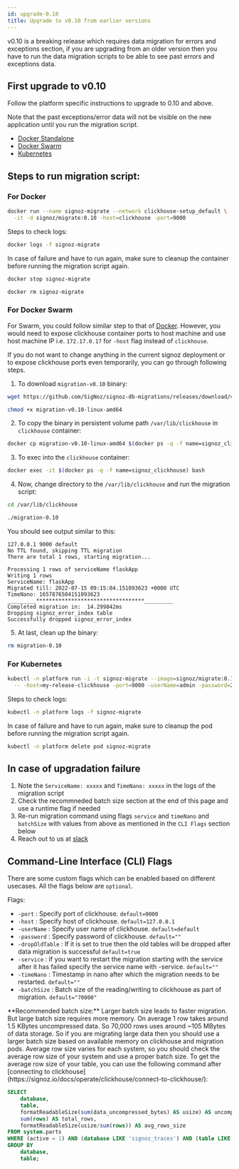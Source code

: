 ```yaml
---
id: upgrade-0.10
title: Upgrade to v0.10 from earlier versions
---
```


v0.10 is a breaking release which requires data migration for errors and exceptions section, if you are upgrading from an older version then you have to run the data migration scripts to be able to see past errors and exceptions data.

## First upgrade to v0.10

Follow the platform specific instructions to upgrade to 0.10 and above.

Note that the past exceptions/error data will not be visible on the new application until you run the migration script.

- [Docker Standalone](https://signoz.io/docs/operate/docker-standalone/#upgrade)
- [Docker Swarm](https://signoz.io/docs/operate/docker-swarm/#upgrade)
- [Kubernetes](https://signoz.io/docs/operate/kubernetes/#upgrade)

## Steps to run migration script:

### For Docker

```bash
docker run --name signoz-migrate --network clickhouse-setup_default \
  -it -d signoz/migrate:0.10 -host=clickhouse -port=9000
```

Steps to check logs:

```bash
docker logs -f signoz-migrate
```

In case of failure and have to run again, make sure to cleanup the container before running the migration script again.

```bash
docker stop signoz-migrate

docker rm signoz-migrate
```

### For Docker Swarm

For Swarm, you could follow similar step to that of [Docker](#docker). However,
you would need to expose clickhouse container ports to host machine and use
host machine IP i.e. `172.17.0.17` for `-host` flag instead of `clickhouse`.

If you do not want to change anything in the current signoz deployment or to
expose clickhouse ports even temporarily, you can go through following steps.

1. To download `migration-v0.10` binary:

  ```bash
  wget https://github.com/SigNoz/signoz-db-migrations/releases/download/v0.10/migration-v0.10-linux-amd64

  chmod +x migration-v0.10-linux-amd64
  ```

2. To copy the binary in persistent volume path `/var/lib/clickhouse` in `clickhouse` container:

  ```bash
  docker cp migration-v0.10-linux-amd64 $(docker ps -q -f name=signoz_clickhouse):/var/lib/clickhouse/migration-0.10
  ```

3. To exec into the `clickhouse` container:

  ```bash
  docker exec -it $(docker ps -q -f name=signoz_clickhouse) bash
  ```

4. Now, change directory to the `/var/lib/clickhouse` and run the migration script:

  ```bash
  cd /var/lib/clickhouse

  ./migration-0.10
  ```

  You should see output similar to this:
  ```
  127.0.0.1 9000 default 
  No TTL found, skipping TTL migration
  There are total 1 rows, starting migration... 

  Processing 1 rows of serviceName flaskApp 
  Writing 1 rows
  ServiceName: flaskApp 
  Migrated till: 2022-07-15 09:15:04.151093623 +0000 UTC 
  TimeNano: 1657876504151093623 
  _________**********************************_________ 
  Completed migration in:  14.299842ms
  Dropping signoz_error_index table
  Successfully dropped signoz_error_index
  ```

5. At last, clean up the binary:

  ```bash
  rm migration-0.10
  ```

### For Kubernetes

```bash
kubectl -n platform run -i -t signoz-migrate --image=signoz/migrate:0.10 --restart='Never' \
  -- -host=my-release-clickhouse -port=9000 -userName=admin -password=27ff0399-0d3a-4bd8-919d-17c2181e6fb9
```

Steps to check logs:

```bash
kubectl -n platform logs -f signoz-migrate
```

In case of failure and have to run again, make sure to cleanup the pod before running the migration script again.

```bash
kubectl -n platform delete pod signoz-migrate
```

## In case of upgradation failure

1. Note the `ServiceName: xxxxx` and `TimeNano: xxxxx` in the logs of the migration script
2. Check the recommneded batch size section at the end of this page and use a runtime flag if needed
3. Re-run migration command using flags `service` and `timeNano` and `batchSize` with values from above as mentioned in the `CLI Flags` section below
4. Reach out to us at [slack](https://signoz.io/slack)

## Command-Line Interface (CLI) Flags

There are some custom flags which can be enabled based on different usecases.
All the flags below are `optional`.

Flags:

- `-port` : Specify port of clickhouse. `default=9000`
- `-host` : Specify host of clickhouse. `default=127.0.0.1`
- `-userName` : Specify user name of clickhouse. `default=default`
- `-password` : Specify password of clickhouse. `default=""`
- `-dropOldTable` : If it is set to true then the old tables will be dropped after data migration is successful `default=true`
- `-service` : If you want to restart the migration starting with the service after it has failed specify the service name with -service. `default=""`
- `-timeNano` : Timestamp in nano after which the migration needs to be restarted. `default=""`
- `-batchSize` : Batch size of the reading/writing to clickhouse as part of migration. `default="70000"`

<Admonition type="info">
**Recommended batch size:** Larger batch size leads to faster migration. But large batch size requires more memory. On average 1 row takes around 1.5 KBytes uncompressed data. So 70,000 rows uses around ~105 MBytes of data storage. So if you are migrating large data then you should use a larger batch size based on available memory on clickhouse and migration pods.
Average row size varies for each system, so you should check the average row size of your system and use a proper batch size.
To get the average row size of your table, you can use the following command after [connecting to clickhouse](https://signoz.io/docs/operate/clickhouse/connect-to-clickhouse/):

``` sql
SELECT
    database,
    table,
    formatReadableSize(sum(data_uncompressed_bytes) AS usize) AS uncompressed, 
    sum(rows) AS total_rows,
    formatReadableSize(usize/sum(rows)) AS avg_rows_size
FROM system.parts
WHERE (active = 1) AND (database LIKE 'signoz_traces') AND (table LIKE 'signoz_error_index')
GROUP BY
    database,
    table;
```

</Admonition>
